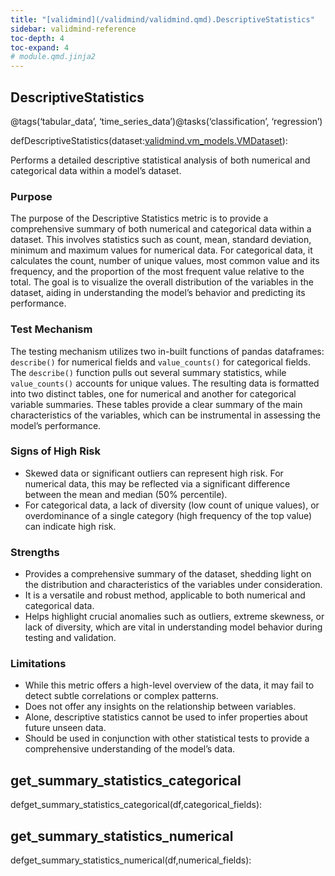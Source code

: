 ```yaml
---
title: "[validmind](/validmind/validmind.qmd).DescriptiveStatistics"
sidebar: validmind-reference
toc-depth: 4
toc-expand: 4
# module.qmd.jinja2
---
```


<!-- function.qmd.jinja2 -->

## DescriptiveStatistics<span class="suffix"></span>

<!-- signatures.jinja2 -->

::: {.signature}

<span class="decorators"><span class="decorator">@<span class="n">tags(<span class="s">'tabular_data'</span>, <span class="s">'time_series_data'</span>)</span></span><span class="decorator">@<span class="n">tasks(<span class="s">'classification'</span>, <span class="s">'regression'</span>)</span></span></span>

<span class="kw">def</span><span class="name">DescriptiveStatistics</span>(<span class="param"><span class="n">dataset</span><span class="p">:</span><a href="/validmind/validmind/vm_models.qmd#vmdataset">validmind.vm_models.VMDataset</a></span>):

:::

<!-- docstring.jinja2 -->

Performs a detailed descriptive statistical analysis of both numerical and categorical data within a model's dataset.

### Purpose

The purpose of the Descriptive Statistics metric is to provide a comprehensive summary of both numerical and categorical data within a dataset. This involves statistics such as count, mean, standard deviation, minimum and maximum values for numerical data. For categorical data, it calculates the count, number of unique values, most common value and its frequency, and the proportion of the most frequent value relative to the total. The goal is to visualize the overall distribution of the variables in the dataset, aiding in understanding the model's behavior and predicting its performance.

### Test Mechanism

The testing mechanism utilizes two in-built functions of pandas dataframes: `describe()` for numerical fields and `value_counts()` for categorical fields. The `describe()` function pulls out several summary statistics, while `value_counts()` accounts for unique values. The resulting data is formatted into two distinct tables, one for numerical and another for categorical variable summaries. These tables provide a clear summary of the main characteristics of the variables, which can be instrumental in assessing the model's performance.

### Signs of High Risk

- Skewed data or significant outliers can represent high risk. For numerical data, this may be reflected via a significant difference between the mean and median (50% percentile).
- For categorical data, a lack of diversity (low count of unique values), or overdominance of a single category (high frequency of the top value) can indicate high risk.

### Strengths

- Provides a comprehensive summary of the dataset, shedding light on the distribution and characteristics of the variables under consideration.
- It is a versatile and robust method, applicable to both numerical and categorical data.
- Helps highlight crucial anomalies such as outliers, extreme skewness, or lack of diversity, which are vital in understanding model behavior during testing and validation.

### Limitations

- While this metric offers a high-level overview of the data, it may fail to detect subtle correlations or complex patterns.
- Does not offer any insights on the relationship between variables.
- Alone, descriptive statistics cannot be used to infer properties about future unseen data.
- Should be used in conjunction with other statistical tests to provide a comprehensive understanding of the model's data.

<!-- function.qmd.jinja2 -->

## get_summary_statistics_categorical<span class="suffix"></span>

<!-- signatures.jinja2 -->

::: {.signature}

<span class="kw">def</span><span class="name">get_summary_statistics_categorical</span>(<span class="params"><span class="n">df</span><span class="muted">,</span></span><span class="params"><span class="n">categorical_fields</span></span>):

:::

<!-- function.qmd.jinja2 -->

## get_summary_statistics_numerical<span class="suffix"></span>

<!-- signatures.jinja2 -->

::: {.signature}

<span class="kw">def</span><span class="name">get_summary_statistics_numerical</span>(<span class="params"><span class="n">df</span><span class="muted">,</span></span><span class="params"><span class="n">numerical_fields</span></span>):

:::
